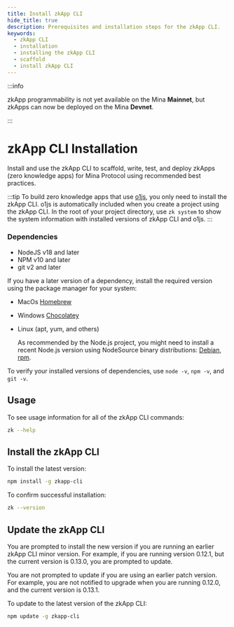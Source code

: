 ```yaml
---
title: Install zkApp CLI
hide_title: true
description: Prerequisites and installation steps for the zkApp CLI. 
keywords:
  - zkApp CLI
  - installation
  - installing the zkApp CLI
  - scaffold
  - install zkApp CLI
---
```


:::info

zkApp programmability is not yet available on the Mina **Mainnet**, but zkApps can now be deployed on the Mina **Devnet**.

:::

# zkApp CLI Installation

Install and use the zkApp CLI to scaffold, write, test, and deploy zkApps (zero knowledge apps) for Mina Protocol using recommended best practices. 

:::tip
To build zero knowledge apps that use [o1js](/zkapps/o1js), you only need to install the zkApp CLI. o1js is automatically included when you create a project using the zkApp CLI. In the root of your project directory, use `zk system` to show the system information with installed versions of zkApp CLI and o1js.
:::

### Dependencies

- NodeJS v18 and later
- NPM v10 and later
- git v2 and later

If you have a later version of a dependency, install the required version using the package manager for your system: 

- MacOs [Homebrew](https://brew.sh/)

- Windows [Chocolatey](https://chocolatey.org/)

- Linux (apt, yum, and others)

    As recommended by the Node.js project, you might need to install a recent Node.js version using NodeSource binary distributions: [Debian](https://github.com/nodesource/distributions#debinstall), [rpm](https://github.com/nodesource/distributions#rpminstall).

To verify your installed versions of dependencies, use `node -v`, `npm -v`, and `git -v`.

## Usage

To see usage information for all of the zkApp CLI commands:

```sh
zk --help
```

## Install the zkApp CLI

To install the latest version:

```sh
npm install -g zkapp-cli
```

To confirm successful installation:

```sh
zk --version
```

## Update the zkApp CLI

You are prompted to install the new version if you are running an earlier zkApp CLI minor version. For example, if you are running version 0.12.1, but the current version is 0.13.0, you are prompted to update.

You are not prompted to update if you are using an earlier patch version. For example, you are not notified to upgrade when you are running 0.12.0, and the current version is 0.13.1.

To update to the latest version of the zkApp CLI:

```sh
npm update -g zkapp-cli
```
